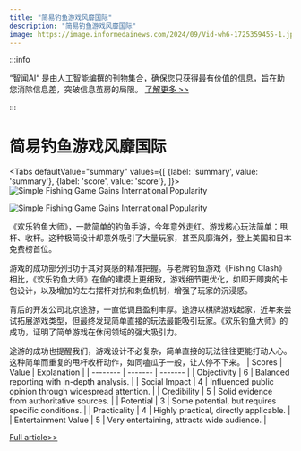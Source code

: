 ```yaml
---
title: "简易钓鱼游戏风靡国际"
description: "简易钓鱼游戏风靡国际"
image: https://image.informedainews.com/2024/09/Vid-wh6-1725359455-1.jpg
---
```



:::info

“智闻AI“ 是由人工智能编撰的刊物集合，确保您只获得最有价值的信息，旨在助您消除信息差，突破信息茧房的局限。  [了解更多 >>](/)

:::

# 简易钓鱼游戏风靡国际


<Tabs
	defaultValue="summary"
	values={[
	{label: 'summary', value: 'summary'},
	{label: 'score', value: 'score'},
]}>
<TabItem value="summary">
<img
  src="https://image.informedainews.com/2024/09/Vid-wh6-1725359455-1.jpg"
  alt="Simple Fishing Game Gains International Popularity"
/>

<img
  src="https://image.informedainews.com/2024/09/Vid-jRQ-1725359455-2.jpg"
  alt="Simple Fishing Game Gains International Popularity"
/>



《欢乐钓鱼大师》，一款简单的钓鱼手游，今年意外走红。游戏核心玩法简单：甩杆、收杆。这种极简设计却意外吸引了大量玩家，甚至风靡海外，登上美国和日本免费榜首位。

游戏的成功部分归功于其对爽感的精准把握。与老牌钓鱼游戏《Fishing Clash》相比，《欢乐钓鱼大师》在鱼的建模上更细致，游戏细节更优化，如即开即爽的卡包设计，以及增加的左右摆杆对抗和刺鱼机制，增强了玩家的沉浸感。

背后的开发公司北京途游，一直低调且盈利丰厚。途游以棋牌游戏起家，近年来尝试拓展游戏类型，但最终发现简单直接的玩法最能吸引玩家。《欢乐钓鱼大师》的成功，证明了简单游戏在休闲领域的强大吸引力。

途游的成功也提醒我们，游戏设计不必复杂，简单直接的玩法往往更能打动人心。这种简单而重复的甩杆收杆动作，如同嗑瓜子一般，让人停不下来。
</TabItem>
<TabItem value="score">
	| Scores     | Value   | Explanation |
	| -------- | ------- | ------- |
	| Objectivity  | 6    | Balanced reporting with in-depth analysis.    |
	| Social Impact | 4     | Influenced public opinion through widespread attention.    |
	| Credibility    | 5    | Solid evidence from authoritative sources.    |
	| Potential    | 3    | Some potential, but requires specific conditions.    |
	| Practicality    | 4    | Highly practical, directly applicable.    |
	| Entertainment Value    | 5    | Very entertaining, attracts wide audience.    |
</TabItem>
</Tabs>

[Full article>>](https://www.cnbeta.com.tw/articles/game/1444378.htm)
